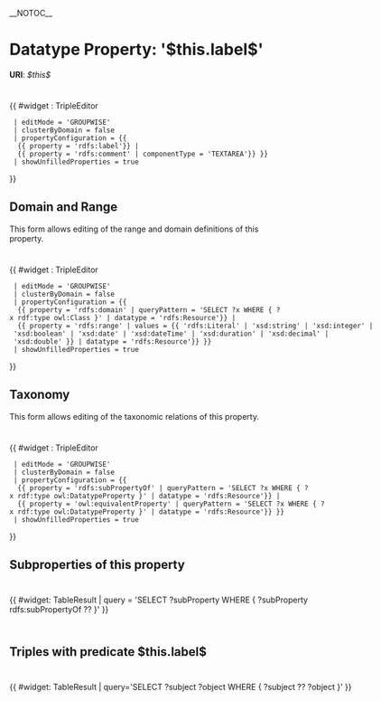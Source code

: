 __NOTOC__

= Datatype Property: '$this.label$' =

'''URI''': ''$this$''

<div style="width:650px; padding-top:10px">
{{ #widget : TripleEditor
  | editMode = 'GROUPWISE'
  | clusterByDomain = false
  | propertyConfiguration = {{
   {{ property = 'rdfs:label'}} |
   {{ property = 'rdfs:comment' | componentType = 'TEXTAREA'}} }}
  | showUnfilledProperties = true
}}

</div>


== Domain and Range ==
This form allows editing of the range and domain definitions of this property.

<div style="width:650px; padding-top:10px">
{{ #widget : TripleEditor
  | editMode = 'GROUPWISE'
  | clusterByDomain = false
  | propertyConfiguration = {{
   {{ property = 'rdfs:domain' | queryPattern = 'SELECT ?x WHERE { ?x rdf:type owl:Class }' | datatype = 'rdfs:Resource'}} |
   {{ property = 'rdfs:range' | values = {{ 'rdfs:Literal' | 'xsd:string' | 'xsd:integer' | 'xsd:boolean' | 'xsd:date' | 'xsd:dateTime' | 'xsd:duration' | 'xsd:decimal' | 'xsd:double' }} | datatype = 'rdfs:Resource'}} }}
  | showUnfilledProperties = true
}}
</div>


== Taxonomy ==
This form allows editing of the taxonomic relations of this property.

<div style="width:650px; padding-top:10px">
{{ #widget : TripleEditor
  | editMode = 'GROUPWISE'
  | clusterByDomain = false
  | propertyConfiguration = {{
   {{ property = 'rdfs:subPropertyOf' | queryPattern = 'SELECT ?x WHERE { ?x rdf:type owl:DatatypeProperty }' | datatype = 'rdfs:Resource'}} |
   {{ property = 'owl:equivalentProperty' | queryPattern = 'SELECT ?x WHERE { ?x rdf:type owl:DatatypeProperty }' | datatype = 'rdfs:Resource'}} }}
  | showUnfilledProperties = true
}}
</div>

== Subproperties of this property ==

<div style="width:650px; padding-top:10px; padding-bottom:10px">
{{ #widget: TableResult
| query = 'SELECT ?subProperty WHERE { ?subProperty rdfs:subPropertyOf ?? }'
}}
</div>


== Triples with predicate $this.label$ ==
<div style="width:650px; padding-top:10px; padding-bottom:10px">
{{ #widget: TableResult |
query='SELECT ?subject ?object WHERE { ?subject ?? ?object }'
}}
</div>